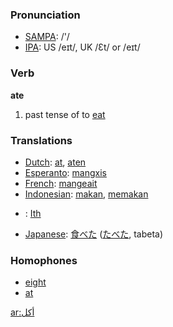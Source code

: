 === Pronunciation ===
*[[w:SAMPA|SAMPA]]: /'/
*[[w:IPA|IPA]]: US /eɪt/, UK /Ɛt/ or /eɪt/

=== Verb ===

'''ate'''

# past tense of to [[eat]]

===Translations===

*[[Dutch]]: [[at]], [[aten]]
*[[Esperanto]]: [[mangxis]]
*[[French]]: [[mangeait]]
*[[Indonesian]]: [[makan]], [[makan|memakan]]
*{{ga}}: [[Ith]]
*[[Japanese]]: [[食べた]] ([[たべた]], tabeta)

===Homophones===
*[[eight]]
*[[at]]

[[ar:أكل]]